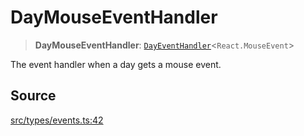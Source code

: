 # DayMouseEventHandler

<a id="undefined" name="undefined"></a>

> **DayMouseEventHandler**: [`DayEventHandler`](/docs/api/next/type-aliases/DayEventHandler.md)\<`React.MouseEvent`\>

The event handler when a day gets a mouse event.

## Source

[src/types/events.ts:42](https://github.com/gpbl/react-day-picker/blob/next/src/types/events.ts#L42)
